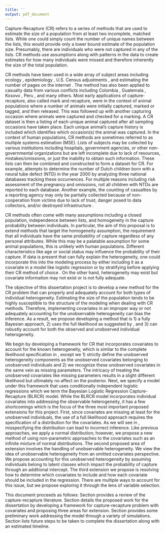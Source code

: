 ```yaml
---
title: ''
output: pdf_document
---
```


\section{Introduction}

Capture-Recapture (CR) refers to a series of methods that are used to estimate the size of a population from at least two incomplete, matched lists.  While one could simply count the number of unique names between the lists, this would provide only a lower bound estimate of the population size.  Presumably, there are individuals who were not captured in any of the lists.  CR methods use assumptions along with patterns in the data to create estimates for how many individuals were missed and therefore inherently the size of the total population.

CR methods have been used in a wide array of subject areas including ecology \citep{henderson_ecological_2016}, epidemiology \citep{goldberg_estimation_1978,baker_simple_1990}, U.S. Census adjustments \citep{darroch_three-sample_1993}, and estimating the number of pages on the internet \citep{lawrence_searching_1998,khabsa_number_2014}. The method has also been applied to casualty data from various conflicts including Colombia \citep{guberek_count_2010,manriquevallier_bayesian_2016}, Guatemala \citep{ball_making_2000,ball_statistics_2018}, Kosovo \citep{ball_killings_2002,manriquevallier_bayesian_2016}, Peru \citep{ball_estimate_2003}, and many others.  Most early applications of capture-recapture, also called mark and recapture, were in the context of animal populations where a number of animals were initially captured, marked or tagged, and then released.  This was followed up with another capturing occasion where animals were captured and checked for a marking. A CR dataset is then a listing of each unique animal captured after all sampling occasions have taken place.  Each unique animal's capture history is included which identifies which occasion(s) the animal was captured. In the context of human populations, CR methods are sometimes referred to as multiple systems estimation (MSE). Lists of subjects may be collected by various institutions including hospitals, government agencies, or other non-governmental organizations but are left incomplete due to lack of resources, mistakes/omissions, or just the inability to obtain such information. These lists can then be combined and constructed to form a dataset for CR.  For example, \cite{zwane_population_2005} attempts to determine the number of Dutch children born with a neural tube defect (NTD) in the year 2000 by analyzing three national databases tracking these occurrences. For multiple reasons including risk assessment of the pregnancy and omissions, not all children with NTDs are reported to each database. Another example, the counting of casualties by a reporting agency may only be partially collected because of non-cooperation from victims due to lack of trust, danger posed to data collectors, and/or destroyed
infrastructure \citep{manrique-vallier_capture-recapture_2020}.  

CR methods often come with many assumptions including a closed population, independence between lists, and homogeneity in the capture probability between individuals.  In particular, the aim of this proposal is to extend methods that target the homogeneity assumption, the requirement that all individuals have the same probability of capture regardless of any personal attributes.  While this may be a palatable assumption for some animal populations, this is unlikely with human populations. Different characteristics like age or social status may influence the probability of their capture. If data is present that can fully explain the heterogeneity, one could incorporate this into the modeling process by either including it as a covariate in a model like logistic regression \citep{alho_logistic_1990,baker_simple_1990} or by stratifying before applying their CR method of choice \citep{sekar_method_1949,manrique-vallier_estimating_2019}.  On the other hand, heterogeneity may exist but covariate information may not exist or is not fully adequate. 

The objective of this dissertation project is to develop a new method for the CR problem that can properly and adequately account for both types of individual heterogeneity. Estimating the size of the population tends to be highly susceptible to the structure of the modeling when dealing with CR methods.  Therefore, implementing covariates in an improper way or not adequately accounting for the unobservable heterogeneity can bias the inference. As a result, we propose developing a method that is 1) a fully Bayesian approach, 2) uses the full likelihood as suggested by \cite{pollock_use_2002}, and 3) can robustly account for both the observed and unobserved individual heterogeneity.  

We begin by developing a framework for CR that incorporates covariates to account for the known heterogeneity, which is similar to the complete likelihood specification in \citep{king_capturerecapture_2016}, except we 1) strictly define the unobserved heterogeneity components as the unobserved covariates belonging to unobserved individuals and 2) we recognize these unobserved covariates in the same vein as missing parameters. The intricacy of treating the unobserved covariates like missing parameters results in a slight different likelihood but ultimately no affect on the posterior. Next, we specify a model under this framework that uses conditionally independent logistic regressions which we term the Bayesian Logistic Regression Capture-Recapture (BLRCR) model. While the BLRCR model incorporates individual covariates into addressing the observable heterogeneity, it has a few shortcomings which is the focus of the three most important proposed extensions for this project. First, since covariates are missing at least for the unobserved individuals, the use of a full likelihood approach requires the specification of a distribution for the covariates. As we will see in \ref{Sec:simulations}, misspecifying the distribution can lead to incorrect inference. Like previous approaches, we apply a normal distribution; however, we propose a new method of using non-parametric approaches to the covariates such as an infinite mixture of normal distributions. The second proposed area of extension involves the handling of unobservable heterogeneity. We view the idea of unobservable heterogeneity from an omitted covariates perspective. We propose accounting for this unobserved heterogeneity by assuming individuals belong to latent classes which impact the probability of capture through an additional intercept. The third extension we propose is resolving how to determine which covariates to include and how each covariate should be included in the regression. There are multiple ways to account for this issue, but we propose exploring it through the lens of variable selection.

This document proceeds as follows: Section \ref{Sec:litreview} provides a review of the capture-recapture literature.  Section \ref{sec:CRwithCovariates} details the proposed work for the dissertation by developing a framework for capture-recapture problem with covariates and proposing three areas for extension. Section \ref{Sec:simulations} provides some preliminary work addressing the model through a variety of simulations.  Section \ref{Sec:timeline} lists future steps to be taken to complete the dissertation along with an estimated timeline.